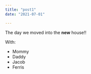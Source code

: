 ---
title: "post1"
date: "2021-07-01"

---

The day we moved into the **new** house!!

With:
* Mommy
* Daddy
* Jacob
* Ferris